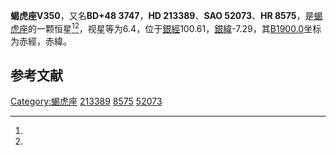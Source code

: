 {{Starbox begin
| name = 蝎虎座V350
}}
{{Starbox observe
| epoch = [[J2000.0|J2000.0]]
| constell = [[蝎虎座|蝎虎座]]<ref name=SIMBAD>{{cite web
 | url=http://simbad.u-strasbg.fr/simbad/sim-id?Ident=HR+8575
 | title=Pulsating variable Star
 | publisher=Centre de Données astronomiques de Strasbourg
 | work=SIMBAD
 | accessdate=2012-07-13
 | archive-date=2016-03-19
 | archive-url=https://web.archive.org/web/20160319022157/http://simbad.u-strasbg.fr/simbad/sim-id?Ident=HR+8575
 | dead-url=no
 }}</ref><ref name=DATA>{{cite web
 | url=http://vizier.u-strasbg.fr/viz-bin/VizieR-5?-out.add=.&-source=5050&-corr=PK=HR&-out.max=9999&HR=8575
 | title=VizieR Detailed Page
 | accessdate=2012-07-13
 | archive-date=2016-03-05
 | archive-url=https://web.archive.org/web/20160305022549/http://vizier.u-strasbg.fr/viz-bin/VizieR-5?-out.add=.&-source=5050&-corr=PK=HR&-out.max=9999&HR=8575
 | dead-url=no
 }}</ref>
| 星官 = 
| ra = {{RA|22|30|6.5}}<ref name=SIMBAD /><ref name=DATA />
| dec = {{DEC|+49|21|22}}<ref name=SIMBAD /><ref name=DATA />
| appmag_v = 6.4<ref name=SIMBAD /><ref name=DATA />
}}
{{Starbox character
| class = K2IIIe<ref name=SIMBAD /><ref name=DATA />
| b-v = 1.15<ref name=SIMBAD /><ref name=DATA />
| u-b = 1<ref name=SIMBAD /><ref name=DATA />
| r-i = <ref name=SIMBAD /><ref name=DATA />
| variable = 
}}
{{Starbox astrometry
| radial_v = 1
| prop_mo_ra = 4
| parallax = 
| p_error = 
}}
{{Starbox catalog
| names =BD+48 3747，[[SAO星表|SAO]] 52073，[[HD星表|HD]] 213389，[[HR星表|HR]] 8575}}
{{Starbox reference |Simbad=HR+8575}}
{{Starbox end}}

'''蝎虎座V350'''，又名'''BD+48 3747'''，'''HD 213389'''、'''SAO 52073'''、'''HR 8575'''，是[[蝎虎座|蝎虎座]]的一颗恒星<ref name=SIMBAD /><ref name=DATA />，视星等为6.4，位于[[銀道座標系|銀經]]100.61，[[銀道座標系|銀緯]]-7.29，其[[B1900.0|B1900.0]]坐标为赤經{{RA|22|25|59.6}}，赤緯{{DEC|+48|-7.29|41}}。

== 参考文献 ==
{{reflist}}

{{star-stub}}

{{蝎虎座恒星}}
[[Category:蝎虎座|Category:蝎虎座]]
[[Category:HD和HDE天體|213389]]
[[Category:HR天體|8575]]
[[Category:SAO天體|52073]]
